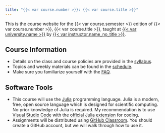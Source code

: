```yaml
---
title: "{{< var course.number >}}: {{< var course.title >}}"
---
```


This is the course website for the {{< var course.semester >}} edition of {{< var course.number >}}, {{< var course.title >}}, taught at [{{< var university.name >}}]({{< var university.url >}}) by [{{< var instructor.name_no_title >}}]({{< var instructor.url >}}).

## Course Information

- Details on the class and course policies are provided in the [syllabus](syllabus.html).
- Topics and weekly materials can be found in the [schedule](schedule.html).
- Make sure you familiarize yourself with the [FAQ](faq.html).

## Software Tools

- This course will use the [Julia](https://julialang.org) programming language. Julia is a modern, free, open source language which is designed for scientific computing. No prior knowledge of Julia is required. My recommendation is to use [Visual Studio Code](https://code.visualstudio.com/) with the [official Julia extension](https://code.visualstudio.com/docs/languages/julia) for coding.
- Assignments will be distributed using [GitHub Classroom](https://github.com). You should create a GitHub account, but we will walk through how to use it. 